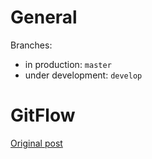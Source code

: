 = General=
Branches:
* in production: <code>master</code>
* under development: <code>develop</code>

= GitFlow =
[https://nvie.com/posts/a-successful-git-branching-model/ Original post]
